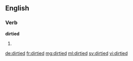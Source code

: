==English==

===Verb===
'''dirtied'''

# {{en-past of|dirty}}

[[de:dirtied]]
[[fr:dirtied]]
[[mg:dirtied]]
[[ml:dirtied]]
[[sv:dirtied]]
[[vi:dirtied]]
